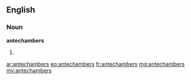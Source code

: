 ==English==

===Noun===
'''antechambers'''

# {{plural of|antechamber}}

[[ar:antechambers]]
[[eo:antechambers]]
[[fr:antechambers]]
[[mg:antechambers]]
[[my:antechambers]]